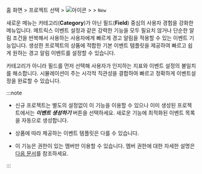 홈 화면 &gt; 프로젝트 선택 &gt; ![아이콘](/img/ic-sitemap.svg) <Cmdname sid="sitemap" className="uitext" /> &gt; <Cmdname sid="event_statistic" className="uitext" /> &gt; <Cmdname sid="event_setting" className="uitext" /> <code class="newfunc">New</code>

새로운 <Cmdname sid="event_configuration" className="uitext" /> 메뉴는 카테고리(**Category**)가 아닌 필드(**Field**) 중심의 사용자 경험을 강화한 메뉴입니다. 메트릭스 이벤트 설정과 같은 강력한 기능을 모두 필요치 않거나 단순한 알림 조건을 반복해서 사용하는 사용자에게 빠르게 경고 알림을 적용할 수 있는 이벤트 기능입니다. 생성한 프로젝트의 상품에 적합한 기본 이벤트 템플릿을 제공하여 빠르고 쉽게 원하는 경고 알림 이벤트를 설정할 수 있습니다.

카테고리가 아니라 필드를 먼저 선택해 사용자가 인지하는 지표와 이벤트 설정의 불일치를 해소합니다. 시뮬레이션이 주는 시각적 직관성을 결합하여 빠르고 정확하게 이벤트설정을 완료할 수 있습니다.

:::note

* 신규 프로젝트는 별도의 설정없이 이 기능을 이용할 수 있으나 이미 생성된 프로젝트에서는 ***이벤트 생성하기*** 버튼을 선택하세요. 새로운 기능에 최적화된 이벤트 목록을 자동으로 생성합니다.

* 상품에 따라 제공하는 이벤트 템플릿은 다를 수 있습니다.

* 이 기능은 <Cmdname sid="sms_alert_settings" className="b500" /> 권한이 있는 멤버만 이용할 수 있습니다. 멤버 권한에 대한 자세한 설명은 [다음 문서](../project/project-structure#project-auth)를 참조하세요.

:::
